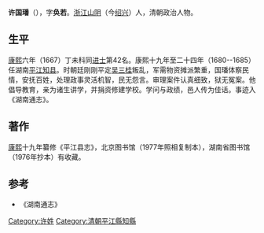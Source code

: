 '''许国璠'''（{{bd|？||？}}），字'''奂若'''。[[浙江|浙江]][[山阴县_(浙江省)|山阴]]（今[[绍兴|绍兴]]）人，清朝政治人物。

== 生平 ==
[[康熙|康熙]]六年（1667）丁未科同[[进士|进士]]第42名。康熙十九年至二十四年（1680--1685）任湖南[[平江|平江]][[知县|知县]]。时朝廷刚刚平定[[吴三桂|吴三桂]]叛乱，军需物资摊派繁重，国璠体察民情，安抚百姓，处理政事灵活机智，民无怨言。审理案件认真细致，狱无冤案。他倡导教育，亲为诸生讲学，并捐资修建学校。学问与政绩，邑人传为佳话。事迹入《湖南通志》。

==著作==
[[康熙|康熙]]十九年纂修《平江县志》，北京图书馆（1977年照相复制本），湖南省图书馆（1976年抄本）有收藏。

==参考==
*《湖南通志》

{{康熙六年丁未科殿試金榜}}

{{Authority control}}

{{DEFAULTSORT:Xu许}}
[[Category:许姓|Category:许姓]]
[[Category:清朝平江縣知縣|Category:清朝平江縣知縣]]